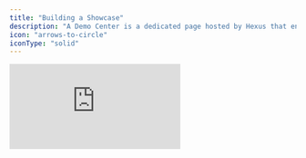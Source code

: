 ```yaml
---
title: "Building a Showcase"
description: "A Demo Center is a dedicated page hosted by Hexus that enables you to display your product demos, video tutorials, and interactive guides in one centralized location. It's designed to enhance your customer engagement and streamline the demo experience."
icon: "arrows-to-circle"
iconType: "solid"
---
```


<div style={{ position:"relative",width:"100%",paddingTop:"54.5%" }}>
<iframe src="https://app.usehexus.com/embed/f9bdf6de-20cd-4566-a8e8-452b1e2455a4?refid=" title="Hexus Demo Center" frameborder="0" allow="accelerometer; autoplay; clipboard-write; encrypted-media; gyroscope; picture-in-picture" allowfullscreen style={{ position:"absolute",top:0,left:0,width:"100%",height:"100%" }} />

</div>

[View an example.](https://app.usehexus.com/showcase/hexus?name=Mark)

## Key Features

1. **Public Accessibility**: Ensure your flows are publicly accessible to maximize visibility.
2. **Customization**: Tailor the Demo Hub to match your brand and preferences.
3. **Filters**: Implement filters to help users navigate your content easily.
4. **CTAs (Call-to-Actions)**: Add custom CTAs to guide users towards desired actions.
5. **Primary Video**: Highlight your most important demo by setting it as the primary video.
6. **Multiple Video Embedding**: Showcase various demos and guides in one place.
7. **Keyword Search**: Enable users to find specific content quickly (contact us to enable AI search).

## Setting Up Your Demo Center

[Go to this link](https://app.usehexus.com/showcase/edit) to set up your demo center. Configuring your Demo Hub is a straightforward process with three main steps:

### 1. Content

- **Header & CTAs**: Set up your main title, description, and call-to-action buttons.
- **Add Demos**: Select one primary demo to feature on your showcase. Include as many additional demos as you like. You can change the order of the demos by repositioning them in the Edit page. Make sure that the flows have Public access.
- **Filters**: Create filters such as language, template to display your Hexus flows in. Enterprise users can contact [team@hexus.ai](mailto:team@hexus.ai) to add advanced custom filters and segments.

### 2. Styling

- **Header & CTA Styling**: Customize the appearance of your main header and buttons.
- **Page and Brand Styling**: Enterprise users can contact [team@hexus.ai](mailto:team@hexus.ai) to add customize appearance of the page.

### 3. Personalization

- **Add personalization variables:** Add a name or email token to personalize titles, or captions in your demo center.
- **Advanced personalization for Enterprise users:**
  - **Lead Forms**: Use our built-in forms to capture leads directly or to ask qualifier questions and conditionally route users.
  - **Integrations:** Set display timing and integrate with your CRM or marketing platform.
  - **Custom Code**: Add scripts for analytics, chatbots, or other tools.

### 4. Search

- A simple keyword search is included for all users. You can additionally implement an AI-powered Search that generates on-the-fly visual answers. Contact us at [team@hexus.ai](mailto:team@hexus.ai) to learn more about the Add-on.
- [View an example.](https://app.usehexus.com/showcase/hexus?name=Mark)

### 5. Switch View

![images/Screenshot2025-03-18at4.41.59PM.png](/images/Screenshot2025-03-18at4.41.59PM.png)

The Showcase builder now offers flexible viewing options with the addition of Switch View functionality. Users can toggle between two distinct layouts:

- **Grid View**: Displays items in a tile-based layout, allowing users to see multiple pieces of content simultaneously for easy comparison and browsing.
- **Playlist View**: Presents items in a sequential list format, ideal for when users need to focus on content in a specific order or narrative flow.

This enhancement gives users more control over how they interact with and present their content in Showcases.

## Best Practices

1. Ensure all your flows are set to public for seamless access.
2. Use clear, descriptive titles for your sections and demos.
3. Regularly update your Demo Center with your latest and most relevant content by using the “Sync with Flows” button.
4. Utilize the keyword search feature to help users find specific information quickly.